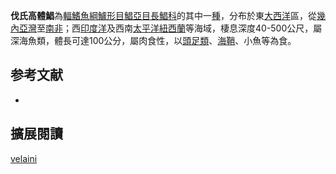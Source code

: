 {{Speciesbox
| status = NE
| status_system = IUCN3.1
| image = 
| image_width = 250px
| genus = Schedophilus
| species = velaini
| authority = [[Sauvage|Sauvage]], 1879
| synonyms = *''Hyperoglyphe matthewsi''<br /><small>Smith, 1960</small>
*''Hyperoglyphe moselii''<br /><small>Cunningham, 1910</small>
*''Leirus moselii''<br /><small>Cunningham, 1910</small>
*''Palinurichthys matthewsi''<br /><small>Smith, 1960</small>
*''Schedophilus labyrinthica''<br /><small>McAllister & Randall, 1975</small>
*''Schedophilus labyrinthicus''<br /><small>McAllister & Randall, 1975</small>
}}

'''伐氏高體鯧'''為[[輻鰭魚綱|輻鰭魚綱]][[鱸形目|鱸形目]][[鯧亞目|鯧亞目]][[長鯧科|長鯧科]]的其中一[[種|種]]，分布於東[[大西洋|大西洋]]區，從[[幾內亞灣|幾內亞灣]]至[[南非|南非]]；西[[印度洋|印度洋]]及西南[[太平洋|太平洋]][[紐西蘭|紐西蘭]]等海域，棲息深度40-500公尺，屬深海魚類，體長可達100公分，屬肉食性，以[[頭足類|頭足類]]、[[海鞘|海鞘]]、小魚等為食。

== 参考文献 ==
{{reflist}}
*{{FishBase_species|genus=Schedophilus|species=velaini|year=2012|month=7}}

== 擴展閱讀 == 
{{refbegin}}
{{wikispecies-inline|Schedophilus velaini|伐氏高體鯧}}
{{refend}}
{{Taxonbar|from=Q2257079}}

[[Category:高體鯧屬|velaini]]


{{鱸形目小作品}}